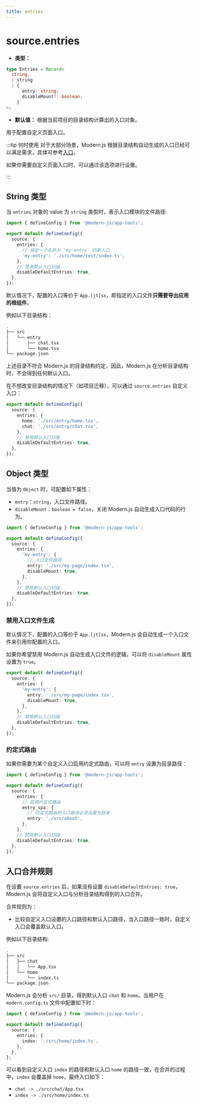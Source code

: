 ```yaml
---
title: entries
---
```


# source.entries

- **类型：**

```ts
type Entries = Record<
  string,
  | string
  | {
      entry: string;
      disableMount?: boolean;
    }
>;
```

- **默认值：** 根据当前项目的目录结构计算出的入口对象。

用于配置自定义页面入口。

:::tip 何时使用
对于大部分场景，Modern.js 根据目录结构自动生成的入口已经可以满足需求，具体可参考[入口](/guides/concept/entries)。

如果你需要自定义页面入口时，可以通过该选项进行设置。

:::

## String 类型

当 `entries` 对象的 value 为 `string` 类型时，表示入口模块的文件路径:

```ts title="modern.config.ts"
import { defineConfig } from '@modern-js/app-tools';

export default defineConfig({
  source: {
    entries: {
      // 指定一个名称为 'my-entry' 的新入口
      'my-entry': './src/home/test/index.ts',
    },
    // 禁用默认入口扫描
    disableDefaultEntries: true,
  },
});
```

默认情况下，配置的入口等价于 `App.[jt]sx`，即指定的入口文件**只需要导出应用的根组件**。

例如以下目录结构：

```bash
.
├── src
│   └── entry
│       ├── chat.tsx
│       └── home.tsx
└── package.json
```

上述目录不符合 Modern.js 的目录结构约定，因此，Modern.js 在分析目录结构时，不会得到任何默认入口。

在不想改变目录结构的情况下（如项目迁移），可以通过 `source.entries` 自定义入口：

```ts title="modern.config.ts"
export default defineConfig({
  source: {
    entries: {
      home: './src/entry/home.tsx',
      chat: './src/entry/chat.tsx',
    },
    // 禁用默认入口扫描
    disableDefaultEntries: true,
  },
});
```

## Object 类型

当值为 `Object` 时，可配置如下属性：

- `entry`：`string`，入口文件路径。
- `disableMount`：`boolean = false`，关闭 Modern.js 自动生成入口代码的行为。

```ts title="modern.config.ts"
import { defineConfig } from '@modern-js/app-tools';

export default defineConfig({
  source: {
    entries: {
      'my-entry': {
        // 入口文件路径
        entry: './src/my-page/index.tsx',
        disableMount: true,
      },
    },
    // 禁用默认入口扫描
    disableDefaultEntries: true,
  },
});
```

### 禁用入口文件生成

默认情况下，配置的入口等价于 `App.[jt]sx`，Modern.js 会自动生成一个入口文件来引用你配置的入口。

如果你希望禁用 Modern.js 自动生成入口文件的逻辑，可以将 `disableMount` 属性设置为 `true`。

```ts title="modern.config.ts"
export default defineConfig({
  source: {
    entries: {
      'my-entry': {
        entry: './src/my-page/index.tsx',
        disableMount: true,
      },
    },
    // 禁用默认入口扫描
    disableDefaultEntries: true,
  },
});
```

### 约定式路由

如果你需要为某个自定义入口启用约定式路由，可以将 `entry` 设置为目录路径：

```ts title="modern.config.ts"
import { defineConfig } from '@modern-js/app-tools';

export default defineConfig({
  source: {
    entries: {
      // 启用约定式路由
      entry_spa: {
        // 约定式路由的入口路径必须设置为目录
        entry: './src/about',
      },
    },
    // 禁用默认入口扫描
    disableDefaultEntries: true,
  },
});
```

## 入口合并规则

在设置 `source.entries` 后，如果没有设置 `disableDefaultEntries: true`，Modern.js 会将自定义入口与分析目录结构得到的入口合并。

合并规则为：

- 比较自定义入口设置的入口路径和默认入口路径，当入口路径一致时，自定义入口会覆盖默认入口。

例如以下目录结构:

```bash
.
├── src
│   ├── chat
│   │   └── App.tsx
│   └── home
│       └── index.ts
└── package.json
```

Modern.js 会分析 `src/` 目录，得到默认入口 `chat` 和 `home`。当用户在 `modern.config.ts` 文件中配置如下时：

```ts title="modern.config.ts"
import { defineConfig } from '@modern-js/app-tools';

export default defineConfig({
  source: {
    entries: {
      index: './src/home/index.ts',
    },
  },
};
```

可以看到自定义入口 `index` 的路径和默认入口 `home` 的路径一致，在合并的过程中，`index` 会覆盖掉 `home`，最终入口如下：

- `chat -> ./src/chat/App.tsx`
- `index -> ./src/home/index.ts`
